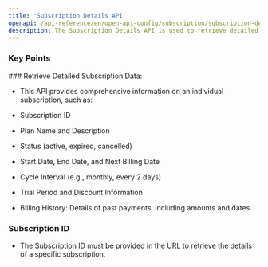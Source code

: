 ```yaml
---
title: 'Subscription Details API'
openapi: /api-reference/en/open-api-config/subscription/subscription-details.json GET /api/v1/server-to-server-interface/subscription/{subscription_id}
description: The Subscription Details API is used to retrieve detailed information about a specific subscription, including its current status, billing history, and upcoming payments. 
---
```


### Key Points

<Info>
  ### Retrieve Detailed Subscription Data:

  * This API provides comprehensive information on an individual subscription, such as:

  * Subscription ID

  * Plan Name and Description

  * Status (active, expired, cancelled)

  * Start Date, End Date, and Next Billing Date

  * Cycle Interval (e.g., monthly, every 2 days)

  * Trial Period and Discount Information

  * Billing History: Details of past payments, including amounts and dates

  ### Subscription ID

  * The Subscription ID must be provided in the URL to retrieve the details of a specific subscription.
</Info>